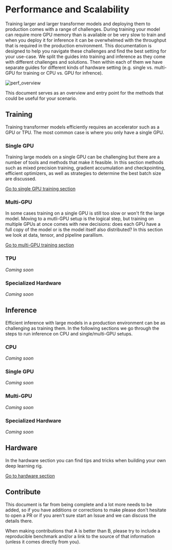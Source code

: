 <!---
Copyright 2021 The HuggingFace Team. All rights reserved.

Licensed under the Apache License, Version 2.0 (the "License");
you may not use this file except in compliance with the License.
You may obtain a copy of the License at

    http://www.apache.org/licenses/LICENSE-2.0

Unless required by applicable law or agreed to in writing, software
distributed under the License is distributed on an "AS IS" BASIS,
WITHOUT WARRANTIES OR CONDITIONS OF ANY KIND, either express or implied.
See the License for the specific language governing permissions and
limitations under the License.
-->

# Performance and Scalability

Training larger and larger transformer models and deploying them to production comes with a range of challenges. During training your model can require more GPU memory than is available or be very slow to train and when you deploy it for inference it can be overwhelmed with the throughput that is required in the production environment. This documentation is designed to help you navigate these challenges and find the best setting for your use-case. We split the guides into training and inference as they come with different challenges and solutions. Then within each of them we have separate guides for different kinds of hardware setting (e.g. single vs. multi-GPU for training or CPU vs. GPU for infrence).

![perf_overview](https://huggingface.co/datasets/huggingface/documentation-images/resolve/main/perf_overview.png)

This document serves as an overview and entry point for the methods that could be useful for your scenario. 

## Training

Training transformer models efficiently requires an accelerator such as a GPU or TPU. The most common case is where you only have a single GPU.

### Single GPU

Training large models on a single GPU can be challenging but there are a number of tools and methods that make it feasible. In this section methods such as mixed precision training, gradient accumulation and checkpointing, efficient optimizers, as well as strategies to determine the best batch size are discussed.

[Go to single GPU training section](perf_train_gpu_single)

### Multi-GPU

In some cases training on a single GPU is still too slow or won't fit the large model. Moving to a mutli-GPU setup is the logical step, but training on multiple GPUs at once comes with new decisions: does each GPU have a full copy of the model or is the model itself also distributed? In this section we look at data, tensor, and pipeline parallism.

[Go to multi-GPU training section](perf_train_gpu_many)

### TPU

_Coming soon_

### Specialized Hardware

_Coming soon_

## Inference

Efficient inference with large models in a production environment can be as challenging as training them. In the following sections we go through the steps to run inference on CPU and single/multi-GPU setups.

### CPU

_Coming soon_

### Single GPU

_Coming soon_

### Multi-GPU

_Coming soon_

### Specialized Hardware

_Coming soon_

## Hardware

In the hardware section you can find tips and tricks when building your own deep learning rig. 

[Go to hardware section](perf_hardware)


## Contribute

This document is far from being complete and a lot more needs to be added, so if you have additions or corrections to make please don't hesitate to open a PR or if you aren't sure start an Issue and we can discuss the details there.

When making contributions that A is better than B, please try to include a reproducible benchmark and/or a link to the source of that information (unless it comes directly from you).
